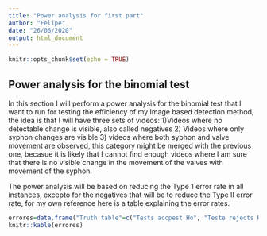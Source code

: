 ```yaml
---
title: "Power analysis for first part"
author: "Felipe"
date: "26/06/2020"
output: html_document
---
```


```r
knitr::opts_chunk$set(echo = TRUE)
```

## Power analysis for the binomial test
In this section I will perform a power analysis for the binomial test that I want to run for testing the efficiency of my Image based detection method, the idea is that I will have three sets of videos: 1)Videos where no detectable change is visible, also called negatives 2) Videos where only syphon changes are visible 3) videos where both syphon and valve movement are observed, this category might be merged with the previous one, becasue it is likely that I cannot find enough videos where I am sure that  there is no visible change in the movement of the valves with movement of the syphon. 

The power analysis will be based on reducing the Type 1 error rate in all instances, excepto for the negatives that will be to reduce the Type II error rate, for my own reference here is a table explaining the error rates. 
```r
errores=data.frame("Truth table"=c("Tests accpest Ho", "Teste rejects Ho"), "Ho is TRUE"=c("True accept (1-alfa)", "T1 error (alfa) :false reject"), "Ho is False"=c("T2 error (beta): false accept", "Power: true reject (1-beta)"))
knitr::kable(errores)

```

